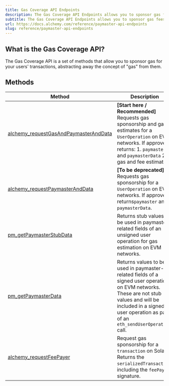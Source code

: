 ```yaml
---
title: Gas Coverage API Endpoints
description: The Gas Coverage API Endpoints allows you to sponsor gas fees for your users, removing the biggest barrier to entry.
subtitle: The Gas Coverage API Endpoints allows you to sponsor gas fees for your users, removing the biggest barrier to entry.
url: https://docs.alchemy.com/reference/paymaster-api-endpoints
slug: reference/paymaster-api-endpoints
---
```


## What is the Gas Coverage API?

The Gas Coverage API is a set of methods that allow you to sponsor gas for your users' transactions, abstracting away the concept of "gas" from them.

## Methods

| Method                                                                                     | Description                                                                                                                                                                                                             |
| ------------------------------------------------------------------------------------------ | ----------------------------------------------------------------------------------------------------------------------------------------------------------------------------------------------------------------------- |
| [alchemy\_requestGasAndPaymasterAndData](/reference/alchemy-requestgasandpaymasteranddata) | **\[Start here / Recommended]** Requests gas sponsorship and gas estimates for a `UserOperation` on EVM networks. If approved, returns: 1. `paymaster` and `paymasterData` 2. gas and fee estimates.                    |
| [alchemy\_requestPaymasterAndData](/reference/alchemy-requestpaymasteranddata)             | **\[To be deprecated]** Requests gas sponsorship for a `UserOperation` on EVM networks. If approved, returns`paymaster` and `paymasterData`.                                                                            |
| [pm\_getPaymasterStubData](/reference/pm_getpaymasterstubdata)                             | Returns stub values to be used in paymaster-related fields of an unsigned user operation for gas estimation on EVM networks.                                                                                            |
| [pm\_getPaymasterData](/reference/pm_getpaymasterdata)                                     | Returns values to be used in paymaster-related fields of a signed user operation on EVM networks. These are not stub values and will be included in a signed user operation as part of an `eth_sendUserOperation` call. |
| [alchemy\_requestFeePayer](/reference/alchemy-requestfeepayer)                             | Request gas sponsorship for a `transaction` on Solana. Returns the `serializedTransaction`, including the `feePayer` signature.                                                                                         |
